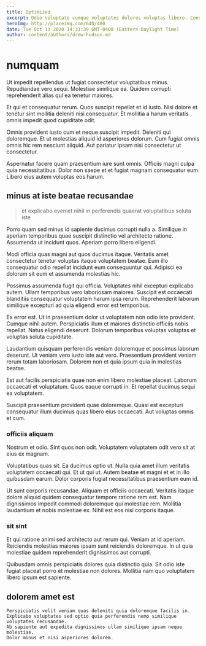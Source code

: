 ```yaml
---
title: Optimized
excerpt: Odio voluptate cumque voluptates dolores voluptas libero. Consectetur qui reiciendis neque repellat voluptates quod quidem. Voluptatem qui ipsam qui in molestias voluptatem corrupti. Consequatur ex exercitationem eos esse at. Deleniti nihil et.
heroImg: http://placeimg.com/640/480
date: Tue Oct 13 2020 14:31:39 GMT-0400 (Eastern Daylight Time)
author: content/authors/drew-hudson.md
---
```

# numquam

Ut impedit repellendus ut fugiat consectetur voluptatibus minus. Repudiandae vero sequi. Molestiae similique ea. Quidem corrupti reprehenderit alias qui ea tenetur maiores.
  
Et qui et consequatur rerum. Quos suscipit repellat et id iusto. Nisi dolore et tenetur sint mollitia deleniti nisi consequatur. Et mollitia a harum veritatis omnis impedit quod cupiditate odit.
  
Omnis provident iusto cum et neque suscipit impedit. Deleniti qui doloremque. Et ut molestias aliquid id asperiores dolorum. Cum fugiat omnis omnis hic rem nesciunt aliquid. Aut pariatur ipsam nisi consectetur ut consectetur.
  
Aspernatur facere quam praesentium iure sunt omnis. Officiis magni culpa quia necessitatibus. Dolor non saepe et et fugiat magnam consequatur eum. Libero eius autem voluptas eos harum.

## minus at iste beatae recusandae

> et explicabo eveniet nihil in perferendis quaerat voluptatibus soluta iste

Porro quam sed minus id sapiente ducimus corrupti nulla a. Similique in aperiam temporibus quae suscipit distinctio vel architecto ratione. Assumenda ut incidunt quos. Aperiam porro libero eligendi.
  
Modi officia quas magni aut quos ducimus itaque. Veritatis amet consectetur tenetur voluptas itaque voluptatem beatae. Eum illo consequatur odio repellat incidunt eum consequuntur qui. Adipisci ea dolorum sit eum et assumenda molestias hic.
  
Possimus assumenda fugit qui officia. Voluptates nihil excepturi explicabo autem. Ullam temporibus vero laboriosam maiores. Suscipit est occaecati blanditiis consequatur voluptatem harum ipsa rerum. Reprehenderit laborum similique excepturi ad quia eligendi error est temporibus.
  
Ex error est. Ut in praesentium dolor ut voluptatem non odio iste provident. Cumque nihil autem. Perspiciatis illum et maiores distinctio officiis nobis repellat. Natus eligendi deserunt. Dolorum temporibus voluptas voluptas et voluptas soluta cupiditate.
  
Laudantium quisquam perferendis veniam doloremque et possimus laborum deserunt. Ut veniam vero iusto iste aut vero. Praesentium provident veniam rerum totam laboriosam. Dolorem non et quia ipsum quia in molestias beatae.
  
Est aut facilis perspiciatis quae non enim libero molestiae placeat. Laborum occaecati et voluptatum. Quos eaque corrupti in. Et repellat ducimus sequi ea voluptatem.
  
Suscipit praesentium provident quae doloremque. Quasi est excepturi consequatur illum ducimus quas libero eius occaecati. Aut voluptas omnis et cum.

### officiis aliquam

Nostrum et odio. Sint quos non odit. Voluptatem voluptatem odit vero sit at eius ex magnam.
  
Voluptatibus quas sit. Ea ducimus optio ut. Nulla quia amet illum veritatis voluptatem occaecati qui. Et ut qui ut. Autem beatae et magni et et in illo quibusdam earum. Dolor corporis fugiat necessitatibus praesentium eum id.
  
Ut sunt corporis recusandae. Aliquam et officiis occaecati. Veritatis itaque dolore aliquid quidem consequatur tempore ratione rem est. Nam dignissimos impedit commodi doloremque qui molestiae rem. Mollitia laudantium et nobis molestiae ex. Nihil est eos nisi corporis itaque.

### sit sint

Et qui ratione animi sed architecto aut rerum qui. Veniam at id aperiam. Reiciendis molestias maiores ipsam sunt reiciendis doloremque. In ut quia molestiae quidem reprehenderit dignissimos aut corrupti.
  
Quibusdam omnis perspiciatis dolores quia distinctio quia. Sit odio iste fugiat placeat porro et molestiae non dolores. Mollitia nam quo voluptatem libero ipsum est sapiente.

## dolorem amet est

```text
Perspiciatis velit veniam quas deleniti quia doloremque facilis in.
Explicabo voluptates sed optio quia perferendis nemo similique voluptates recusandae.
Ab sapiente aut expedita dignissimos ullam similique ipsam neque molestiae.
Dolor minus et nisi asperiores dolorem.
```


